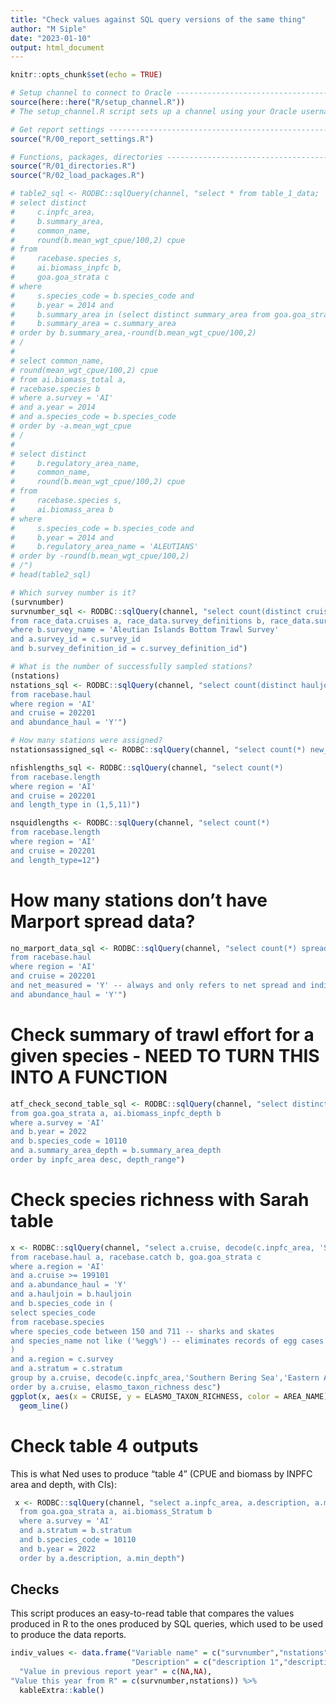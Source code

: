 ```yaml
---
title: "Check values against SQL query versions of the same thing"
author: "M Siple"
date: "2023-01-10"
output: html_document
---
```


```r
knitr::opts_chunk$set(echo = TRUE)
```

```r
# Setup channel to connect to Oracle --------------------------------------
source(here::here("R/setup_channel.R"))
# The setup_channel.R script sets up a channel using your Oracle username and pw.

# Get report settings -----------------------------------------------------
source("R/00_report_settings.R")

# Functions, packages, directories ---------------------------------------------
source("R/01_directories.R")
source("R/02_load_packages.R") 
```


```r
# table2_sql <- RODBC::sqlQuery(channel, "select * from table_1_data;
# select distinct 
#     c.inpfc_area, 
#     b.summary_area, 
#     common_name, 
#     round(b.mean_wgt_cpue/100,2) cpue
# from 
#     racebase.species s, 
#     ai.biomass_inpfc b, 
#     goa.goa_strata c
# where 
#     s.species_code = b.species_code and
#     b.year = 2014 and 
#     b.summary_area in (select distinct summary_area from goa.goa_strata where survey = 'AI') and 
#     b.summary_area = c.summary_area
# order by b.summary_area,-round(b.mean_wgt_cpue/100,2)
# /
# 
# select common_name,
# round(mean_wgt_cpue/100,2) cpue
# from ai.biomass_total a, 
# racebase.species b
# where a.survey = 'AI' 
# and a.year = 2014
# and a.species_code = b.species_code
# order by -a.mean_wgt_cpue
# /
# 
# select distinct 
#     b.regulatory_area_name, 
#     common_name, 
#     round(b.mean_wgt_cpue/100,2) cpue
# from 
#     racebase.species s, 
#     ai.biomass_area b
# where 
#     s.species_code = b.species_code and
#     b.year = 2014 and 
#     b.regulatory_area_name = 'ALEUTIANS'
# order by -round(b.mean_wgt_cpue/100,2) 
# /")
# head(table2_sql)

```


```r

# Which survey number is it?
(survnumber)
survnumber_sql <- RODBC::sqlQuery(channel, "select count(distinct cruise) survnumber
from race_data.cruises a, race_data.survey_definitions b, race_data.surveys c
where b.survey_name = 'Aleutian Islands Bottom Trawl Survey'
and a.survey_id = c.survey_id
and b.survey_definition_id = c.survey_definition_id")

# What is the number of successfully sampled stations?
(nstations)
nstations_sql <- RODBC::sqlQuery(channel, "select count(distinct hauljoin) nstations
from racebase.haul
where region = 'AI'
and cruise = 202201
and abundance_haul = 'Y'")

# How many stations were assigned?
nstationsassigned_sql <- RODBC::sqlQuery(channel, "select count(*) new_stations from ai.station_allocation where year = 2022 and stationid is null")

nfishlengths_sql <- RODBC::sqlQuery(channel, "select count(*)
from racebase.length
where region = 'AI'
and cruise = 202201
and length_type in (1,5,11)")

nsquidlengths <- RODBC::sqlQuery(channel, "select count(*)
from racebase.length
where region = 'AI'
and cruise = 202201
and length_type=12")

```
# How many stations don't have Marport spread data?

```r
no_marport_data_sql <- RODBC::sqlQuery(channel, "select count(*) spread_measured
from racebase.haul
where region = 'AI'
and cruise = 202201
and net_measured = 'Y' -- always and only refers to net spread and indicates whether we modeled it (N) or measured it (Y)
and abundance_haul = 'Y'")
```

# Check summary of trawl effort for a given species - NEED TO TURN THIS INTO A FUNCTION
```r
atf_check_second_table_sql <- RODBC::sqlQuery(channel, "select distinct inpfc_area, min_depth||'-'||max_depth depth_range, haul_count, catch_count, mean_wgt_cpue/100 cpue_kg_ha, area_biomass, min_biomass, max_biomass
from goa.goa_strata a, ai.biomass_inpfc_depth b
where a.survey = 'AI'
and b.year = 2022
and b.species_code = 10110
and a.summary_area_depth = b.summary_area_depth
order by inpfc_area desc, depth_range")

```

# Check species richness with Sarah table
```r
x <- RODBC::sqlQuery(channel, "select a.cruise, decode(c.inpfc_area, 'Southern Bering Sea','Eastern Aleutians',c.inpfc_area) area_name, count(distinct b.species_code) elasmo_taxon_richness
from racebase.haul a, racebase.catch b, goa.goa_strata c
where a.region = 'AI'
and a.cruise >= 199101
and a.abundance_haul = 'Y'
and a.hauljoin = b.hauljoin
and b.species_code in (
select species_code
from racebase.species
where species_code between 150 and 711 -- sharks and skates
and species_name not like ('%egg%') -- eliminates records of egg cases
)
and a.region = c.survey
and a.stratum = c.stratum
group by a.cruise, decode(c.inpfc_area,'Southern Bering Sea','Eastern Aleutians',c.inpfc_area)
order by a.cruise, elasmo_taxon_richness desc")
ggplot(x, aes(x = CRUISE, y = ELASMO_TAXON_RICHNESS, color = AREA_NAME)) +
  geom_line()
```

# Check table 4 outputs
This is what Ned uses to produce "table 4" (CPUE and biomass by INPFC area and depth, with CIs):
```r
 x <- RODBC::sqlQuery(channel, "select a.inpfc_area, a.description, a.min_depth, a.max_depth, b.haul_count, b.catch_count, b.mean_wgt_cpue, b.stratum_biomass, b.min_biomass, b.max_biomass
  from goa.goa_strata a, ai.biomass_Stratum b
  where a.survey = 'AI'
  and a.stratum = b.stratum
  and b.species_code = 10110
  and b.year = 2022
  order by a.description, a.min_depth")
```


## Checks

This script produces an easy-to-read table that compares the values produced in R to the ones produced by SQL queries, which used to be used to produce the data reports. 

```r
indiv_values <- data.frame("Variable name" = c("survnumber","nstations"),
                           "Description" = c("description 1","description 2"),
  "Value in previous report year" = c(NA,NA),
"Value this year from R" = c(survnumber,nstations)) %>%
  kableExtra::kable()
```


